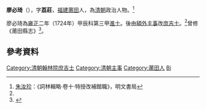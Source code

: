 '''廖必琦'''（{{bd|？||？|}}），字'''荔莊'''，[[福建|福建]][[莆田|莆田]]人，為[[清朝|清朝]]政治人物。<ref name="#1">[[朱汝珍|朱汝珍]]：《詞林輯略·卷十·特授改補館職》，明文書局</ref>

廖必琦為[[雍正|雍正]]二年（1724年）甲辰科第三甲[[進士|進士]]。後由[[額外主事|額外主事]]改[[庶吉士|庶吉士]]。<ref name="#1"/>曾修《莆田縣志》<ref>{{Cite web |url=http://www.gujionline.com/AQCN3818 |title=存档副本 |access-date=2011-08-16 |archive-date=2022-03-28 |archive-url=https://web.archive.org/web/20220328113735/http://www.gujionline.com/AQCN3818 }}</ref>。

==參考資料==
{{reflist}}

{{清朝人物小作品}}
{{雍正二年甲辰科殿試金榜}}
{{特授改補館職翰林}}

{{DEFAULTSORT:Liao廖}}
[[Category:清朝翰林院庶吉士|Category:清朝翰林院庶吉士]]
[[Category:清朝主事|Category:清朝主事]]
[[Category:莆田人|Category:莆田人]]
[[Category:廖姓|Bi]]